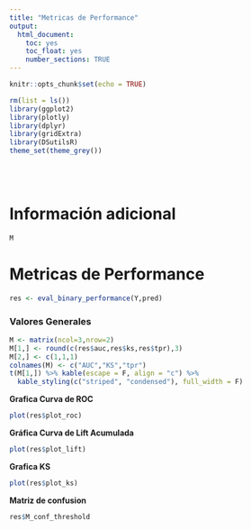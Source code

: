 ```yaml
---
title: "Metricas de Performance"
output:
  html_document:
    toc: yes
    toc_float: yes
    number_sections: TRUE
---
```


```r
knitr::opts_chunk$set(echo = TRUE)
```

```r
rm(list = ls())
library(ggplot2)
library(plotly)
library(dplyr)
library(gridExtra)
library(DSutilsR)
theme_set(theme_grey())
```
<br/><br/>

# Información adicional

```r
M
```

# Metricas de Performance

```r
res <- eval_binary_performance(Y,pred)
```

### Valores Generales

```r
M <- matrix(ncol=3,nrow=2)
M[1,] <- round(c(res$auc,res$ks,res$tpr),3)
M[2,] <- c(1,1,1) 
colnames(M) <- c("AUC","KS","tpr")
t(M[1,]) %>% kable(escape = F, align = "c") %>%
  kable_styling(c("striped", "condensed"), full_width = F)
```

**Grafica Curva de ROC**

```r
plot(res$plot_roc)
```

**Gráfica Curva de Lift Acumulada**

```r
plot(res$plot_lift)
```


**Grafica KS**

```r
plot(res$plot_ks)
```

**Matriz de confusion**

```r
res$M_conf_threshold
```
